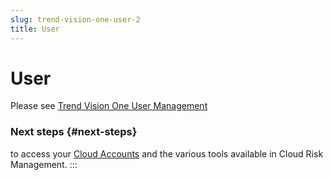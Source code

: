 ```yaml
---
slug: trend-vision-one-user-2
title: User
---
```

# User

Please see [Trend Vision One User Management](https://docs.trendmicro.com/en-us/enterprise/trend-vision-one/gettingstartedpart/getting-started_001/configuring-user-acc_001.aspx)

### Next steps {#next-steps}

to access your [Cloud Accounts](cloud-accounts-cloud-posture-setup.mdx) and the various tools available in Cloud Risk Management.
:::
